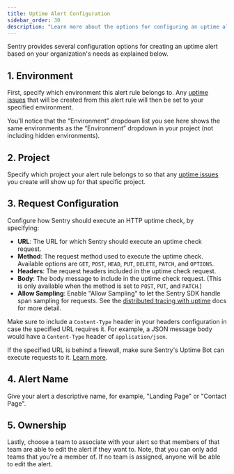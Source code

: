 ```yaml
---
title: Uptime Alert Configuration
sidebar_order: 30
description: "Learn more about the options for configuring an uptime alert."
---
```


<Include name="feature-stage-beta-uptime.mdx" />

Sentry provides several configuration options for creating an uptime alert based on your organization's needs as explained below.

## 1. Environment

First, specify which <PlatformLink to="/configuration/environments/">environment</PlatformLink> this alert rule belongs to. Any [uptime issues](/product/issues/issue-details/uptime-issues/) that will be created from this alert rule will then be set to your specified environment.

You'll notice that the “Environment” dropdown list you see here shows the same environments as the “Environment” dropdown in your project (not including hidden environments).

## 2. Project

Specify which project your alert rule belongs to so that any [uptime issues](/product/issues/issue-details/uptime-issues/) you create will show up for that specific project.

## 3. Request Configuration

Configure how Sentry should execute an HTTP uptime check, by specifying:

- **URL**: The URL for which Sentry should execute an uptime check request.
- **Method**: The request method used to execute the uptime check. Available options are `GET`, `POST`, `HEAD`, `PUT`, `DELETE`, `PATCH`, and `OPTIONS`.
- **Headers**: The request headers included in the uptime check request.
- **Body**: The body message to include in the uptime check request. (This is only available when the method is set to `POST`, `PUT`, and `PATCH`.)
- **Allow Sampling**: Enable "Allow Sampling" to let the Sentry SDK handle span sampling for requests. See the [distributed tracing with uptime](/product/alerts/uptime-monitoring/uptime-tracing/) docs for more detail. 

Make sure to include a `Content-Type` header in your headers configuration in case the specified URL requires it. For example, a JSON message body would have a `Content-Type` header of `application/json`.

<Alert level="warning">

If the specified URL is behind a firewall, make sure Sentry's Uptime Bot can execute requests to it. [Learn more](/product/alerts/uptime-monitoring/troubleshooting/#verify-firewall-configuration).

</Alert>

## 4. Alert Name

Give your alert a descriptive name, for example, "Landing Page" or "Contact Page".

## 5. Ownership

Lastly, choose a team to associate with your alert so that members of that team are able to edit the alert if they want to. Note, that you can only add teams that you're a member of. If no team is assigned, anyone will be able to edit the alert.
